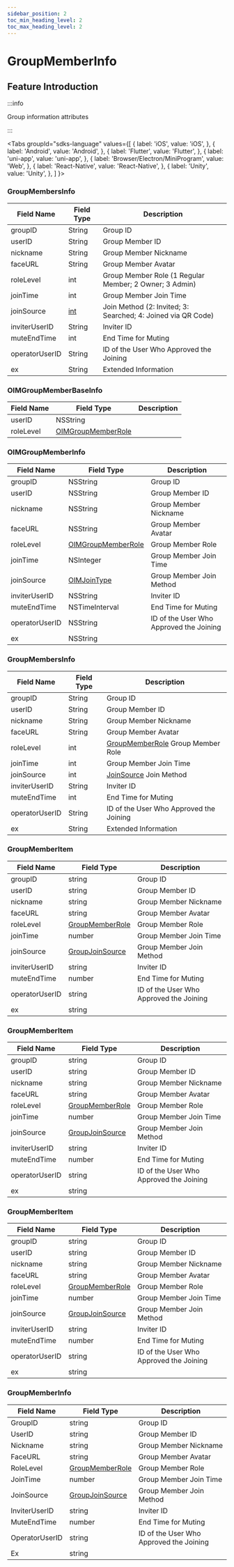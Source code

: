 ```yaml
---
sidebar_position: 2
toc_min_heading_level: 2
toc_max_heading_level: 2
---
```


# GroupMemberInfo

## Feature Introduction

:::info

Group information attributes

:::

<Tabs
groupId="sdks-language"
values={[
{ label: 'iOS', value: 'iOS', },
{ label: 'Android', value: 'Android', },
{ label: 'Flutter', value: 'Flutter', },
{ label: 'uni-app', value: 'uni-app', },
{ label: 'Browser/Electron/MiniProgram', value: 'Web', },
{ label: 'React-Native', value: 'React-Native', },
{ label: 'Unity', value: 'Unity', },
]
}>

<TabItem value="Flutter">

### GroupMembersInfo

| Field Name       | Field Type                      | Description                                                  |
| ---------------- | ------------------------------- | ------------------------------------------------------------- |
| groupID          | String                          | Group ID                                                     |
| userID           | String                          | Group Member ID                                              |
| nickname         | String                          | Group Member Nickname                                        |
| faceURL          | String                          | Group Member Avatar                                          |
| roleLevel        | int                             | Group Member Role (1 Regular Member; 2 Owner; 3 Admin)      |
| joinTime         | int                             | Group Member Join Time                                       |
| joinSource       | [int](/enum/joinSource.mdx)    | Join Method (2: Invited; 3: Searched; 4: Joined via QR Code) |
| inviterUserID    | String                          | Inviter ID                                                   |
| muteEndTime      | int                             | End Time for Muting                                          |
| operatorUserID   | String                          | ID of the User Who Approved the Joining                      |
| ex               | String                          | Extended Information                                         |

</TabItem>

<TabItem value="iOS">

### OIMGroupMemberBaseInfo

| Field Name   | Field Type                                   | Description |
| ------------ | -------------------------------------------- | ----------- |
| userID       | NSString                                     |             |
| roleLevel    | [OIMGroupMemberRole](/enum/roleLevel.mdx)    |             |

### OIMGroupMemberInfo

| Field Name       | Field Type                                   | Description                           |
| ---------------- | -------------------------------------------- | ------------------------------------- |
| groupID          | NSString                                     | Group ID                              |
| userID           | NSString                                     | Group Member ID                       |
| nickname         | NSString                                     | Group Member Nickname                 |
| faceURL          | NSString                                     | Group Member Avatar                   |
| roleLevel        | [OIMGroupMemberRole](/enum/roleLevel.mdx)    | Group Member Role                     |
| joinTime         | NSInteger                                    | Group Member Join Time                |
| joinSource       | [OIMJoinType](/enum/joinSource.mdx)          | Group Member Join Method              |
| inviterUserID    | NSString                                     | Inviter ID                            |
| muteEndTime      | NSTimeInterval                               | End Time for Muting                  |
| operatorUserID   | NSString                                     | ID of the User Who Approved the Joining |
| ex               | NSString                                     |                                       |

</TabItem>

<TabItem value="Android">

### GroupMembersInfo

| Field Name       | Field Type                  | Description                                                        |
| ---------------- | --------------------------- | ------------------------------------------------------------------ |
| groupID          | String                      | Group ID                                                           |
| userID           | String                      | Group Member ID                                                    |
| nickname         | String                      | Group Member Nickname                                              |
| faceURL          | String                      | Group Member Avatar                                                |
| roleLevel        | int                         | [GroupMemberRole](/enum/roleLevel.mdx) Group Member Role           |
| joinTime         | int                         | Group Member Join Time                                             |
| joinSource       | int                         | [JoinSource](/enum/joinSource.mdx) Join Method                     |
| inviterUserID    | String                      | Inviter ID                                                         |
| muteEndTime      | int                         | End Time for Muting                                                |
| operatorUserID   | String                      | ID of the User Who Approved the Joining                            |
| ex               | String                      | Extended Information                                               |

</TabItem>

<TabItem value="Web">

### GroupMemberItem

| Field Name       | Field Type                                  | Description                           |
| ---------------- | ------------------------------------------- | ------------------------------------- |
| groupID          | string                                      | Group ID                              |
| userID           | string                                      | Group Member ID                       |
| nickname         | string                                      | Group Member Nickname                 |
| faceURL          | string                                      | Group Member Avatar                   |
| roleLevel        | [GroupMemberRole](/enum/roleLevel.mdx)     | Group Member Role                     |
| joinTime         | number                                      | Group Member Join Time                |
| joinSource       | [GroupJoinSource](/enum/joinSource.mdx)    | Group Member Join Method              |
| inviterUserID    | string                                      | Inviter ID                            |
| muteEndTime      | number                                      | End Time for Muting                  |
| operatorUserID   | string                                      | ID of the User Who Approved the Joining |
| ex               | string                                      |                                       |

</TabItem>

<TabItem value="uni-app">

### GroupMemberItem

| Field Name       | Field Type                                  | Description                           |
| ---------------- | ------------------------------------------- | ------------------------------------- |
| groupID          | string                                      | Group ID                              |
| userID           | string                                      | Group Member ID                       |
| nickname         | string                                      | Group Member Nickname                 |
| faceURL          | string                                      | Group Member Avatar                   |
| roleLevel        | [GroupMemberRole](/enum/roleLevel.mdx)     | Group Member Role                     |
| joinTime         | number                                      | Group Member Join Time                |
| joinSource       | [GroupJoinSource](/enum/joinSource.mdx)    | Group Member Join Method              |
| inviterUserID    | string                                      | Inviter ID                            |
| muteEndTime      | number                                      | End Time for Muting                  |
| operatorUserID   | string                                      | ID of the User Who Approved the Joining |
| ex               | string                                      |                                       |

</TabItem>

<TabItem value="React-Native">

### GroupMemberItem

| Field Name       | Field Type                                  | Description                           |
| ---------------- | ------------------------------------------- | ------------------------------------- |
| groupID          | string                                      | Group ID                              |
| userID           | string                                      | Group Member ID                       |
| nickname         | string                                      | Group Member Nickname                 |
| faceURL          | string                                      | Group Member Avatar                   |
| roleLevel        | [GroupMemberRole](/enum/roleLevel.mdx)     | Group Member Role                     |
| joinTime         | number                                      | Group Member Join Time                |
| joinSource       | [GroupJoinSource](/enum/joinSource.mdx)    | Group Member Join Method              |
| inviterUserID    | string                                      | Inviter ID                            |
| muteEndTime      | number                                      | End Time for Muting                  |
| operatorUserID   | string                                      | ID of the User Who Approved the Joining |
| ex               | string                                      |                                       |

</TabItem>

<TabItem value="Unity">

### GroupMemberInfo

| Field Name       | Field Type                                  | Description                           |
| ---------------- | ------------------------------------------- | ------------------------------------- |
| GroupID          | string                                      | Group ID                              |
| UserID           | string                                      | Group Member ID                       |
| Nickname         | string                                      | Group Member Nickname                 |
| FaceURL          | string                                      | Group Member Avatar                   |
| RoleLevel        | [GroupMemberRole](/enum/roleLevel.mdx)     | Group Member Role                     |
| JoinTime         | number                                      | Group Member Join Time                |
| JoinSource       | [GroupJoinSource](/enum/joinSource.mdx)    | Group Member Join Method              |
| InviterUserID    | string                                      | Inviter ID                            |
| MuteEndTime      | number                                      | End Time for Muting                  |
| OperatorUserID   | string                                      | ID of the User Who Approved the Joining |
| Ex               | string                                      |                                       |

</TabItem>

</Tabs>